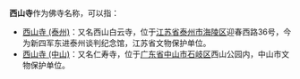 '''西山寺'''作为佛寺名称，可以指：
*[[西山寺_(泰州)|西山寺 (泰州)]]：又名西山白云寺，位于[[江苏省|江苏省]][[泰州市|泰州市]][[海陵区|海陵区]]迎春西路36号，今为新四军东进泰州谈判纪念馆，江苏省文物保护单位。
*[[西山寺_(中山)|西山寺 (中山)]]：又名仁寿寺，位于[[广东省|广东省]][[中山市|中山市]][[石岐区|石岐区]]西山公园内，中山市文物保护单位。
{{disambig|Cat=三字中国地名消歧义}}